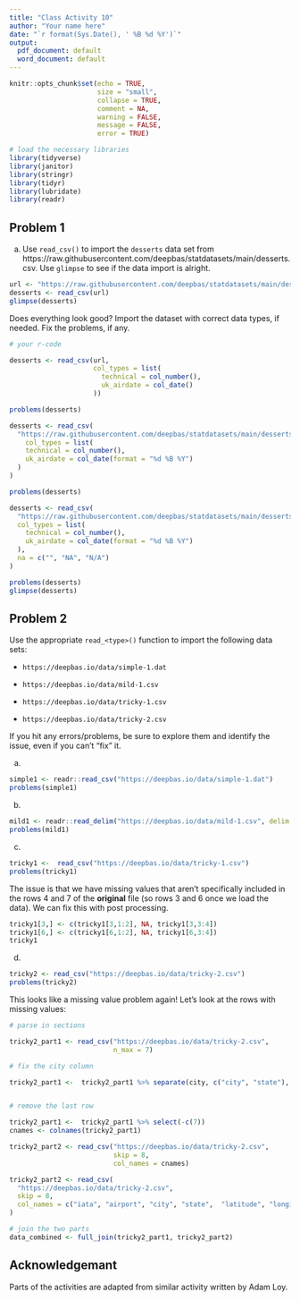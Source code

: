```yaml
---
title: "Class Activity 10"
author: "Your name here"
date: "`r format(Sys.Date(), ' %B %d %Y')`"
output:
  pdf_document: default
  word_document: default
---
```


```r
knitr::opts_chunk$set(echo = TRUE, 
                      size = "small", 
                      collapse = TRUE, 
                      comment = NA, 
                      warning = FALSE, 
                      message = FALSE,
                      error = TRUE)

# load the necessary libraries
library(tidyverse)
library(janitor)
library(stringr)
library(tidyr)
library(lubridate)
library(readr)
```


\vspace*{1in}

## Problem 1

a) Use `read_csv()` to import the `desserts` data set from https://raw.githubusercontent.com/deepbas/statdatasets/main/desserts.csv. Use `glimpse` to see if the data import is alright.

```r
url <- "https://raw.githubusercontent.com/deepbas/statdatasets/main/desserts.csv"
desserts <- read_csv(url)
glimpse(desserts)
```

Does everything look good? Import the dataset with correct data types, if needed. Fix the problems, if any.

```r
# your r-code

desserts <- read_csv(url, 
                     col_types = list(
                       technical = col_number(),
                       uk_airdate = col_date()
                     ))

problems(desserts)

desserts <- read_csv(
  "https://raw.githubusercontent.com/deepbas/statdatasets/main/desserts.csv",
    col_types = list(
    technical = col_number(), 
    uk_airdate = col_date(format = "%d %B %Y")
  ) 
)

problems(desserts)

desserts <- read_csv(
  "https://raw.githubusercontent.com/deepbas/statdatasets/main/desserts.csv",
  col_types = list(
    technical = col_number(), 
    uk_airdate = col_date(format = "%d %B %Y")
  ),
  na = c("", "NA", "N/A")
)

problems(desserts)
glimpse(desserts)

```


## Problem 2

Use the appropriate `read_<type>()` function to import the following data sets:

- `https://deepbas.io/data/simple-1.dat`

- `https://deepbas.io/data/mild-1.csv`

- `https://deepbas.io/data/tricky-1.csv`

- `https://deepbas.io/data/tricky-2.csv`


If you hit any errors/problems, be sure to explore them and identify the issue, even if you can't "fix" it.


a)

```r
simple1 <- readr::read_csv("https://deepbas.io/data/simple-1.dat")
problems(simple1)
```

b)

```r
mild1 <- readr::read_delim("https://deepbas.io/data/mild-1.csv", delim = "|")
problems(mild1)
```

c)

```r
tricky1 <-  read_csv("https://deepbas.io/data/tricky-1.csv")
problems(tricky1)
```

The issue is that we have missing values that aren't specifically included in the rows 4 and 7 of the **original** file (so rows 3 and 6 once we load the data). We can fix this with post processing.

```r

tricky1[3,] <- c(tricky1[3,1:2], NA, tricky1[3,3:4])
tricky1[6,] <- c(tricky1[6,1:2], NA, tricky1[6,3:4])
tricky1
```


d)

```r
tricky2 <- read_csv("https://deepbas.io/data/tricky-2.csv")
problems(tricky2)
```

This looks like a missing value problem again! Let's look at the rows with missing values:

```r
# parse in sections

tricky2_part1 <- read_csv("https://deepbas.io/data/tricky-2.csv",
                          n_max = 7)

# fix the city column

tricky2_part1 <-  tricky2_part1 %>% separate(city, c("city", "state"), sep = ", ")


# remove the last row

tricky2_part1 <-  tricky2_part1 %>% select(-c(7))
cnames <- colnames(tricky2_part1)
```



```r
tricky2_part2 <- read_csv("https://deepbas.io/data/tricky-2.csv",
                          skip = 8,
                          col_names = cnames)
```


```r
tricky2_part2 <- read_csv(
  "https://deepbas.io/data/tricky-2.csv",
  skip = 8, 
  col_names = c("iata", "airport", "city", "state",  "latitude", "longitude")
)
```


```r
# join the two parts
data_combined <- full_join(tricky2_part1, tricky2_part2)
```


## Acknowledgemant

Parts of the activities are adapted from similar activity written by Adam Loy.



